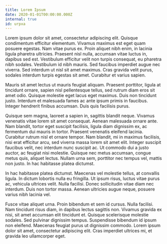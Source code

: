 ```yaml
---
title: Lorem Ipsum
date: 2020-01-01T00:00:00.000Z
internal: true
id: urpxa
---
```


Lorem ipsum dolor sit amet, consectetur adipiscing elit. Quisque condimentum efficitur elementum. Vivamus maximus est eget quam posuere egestas. Nam vitae purus ex. Proin aliquet nibh enim, in lacinia ligula pharetra ultricies. Praesent nisl nulla, accumsan vitae luctus in, dapibus sed est. Vestibulum efficitur velit non turpis consequat, eu pharetra nibh sodales. Vestibulum id nibh mauris. Sed faucibus imperdiet augue nec viverra. Sed interdum ut nisl sit amet maximus. Cras gravida velit purus, sodales interdum turpis egestas sit amet. Curabitur et varius sapien.

Mauris sit amet lectus ut mauris feugiat aliquam. Praesent porttitor, ligula at tincidunt ornare, sapien nisl pellentesque tellus, sed rutrum diam eros sit amet odio. Quisque molestie eget lacus eget maximus. Duis non tincidunt justo. Interdum et malesuada fames ac ante ipsum primis in faucibus. Integer hendrerit finibus accumsan. Duis quis facilisis purus.

Quisque sem magna, laoreet a sapien in, sagittis blandit neque. Vivamus venenatis vitae lorem sit amet consequat. Aenean malesuada ornare ante. Nam blandit, tortor eget suscipit facilisis, ligula diam dignissim ex, ac fermentum dui mauris in tortor. Praesent venenatis eleifend lacinia. Curabitur rutrum nisl et ornare tempor. Nam blandit, mi in maximus facilisis, nisi erat efficitur arcu, sed viverra massa lorem sit amet elit. Integer suscipit faucibus velit, nec interdum nunc suscipit ac. Ut commodo dui a justo auctor, ac feugiat nisi molestie. Quisque nec metus accumsan, congue metus quis, aliquet lectus. Nullam urna sem, porttitor nec tempus vel, mattis non justo. In hac habitasse platea dictumst.

In hac habitasse platea dictumst. Maecenas vel molestie tellus, at convallis ligula. In dictum lobortis nulla eu fringilla. Ut ipsum risus, luctus vitae purus ac, vehicula ultrices velit. Nulla facilisi. Donec sollicitudin vitae diam nec interdum. Duis non tortor massa. Aenean ultricies augue neque, posuere varius nibh lacinia vel.

Fusce vitae aliquet urna. Proin bibendum et sem id cursus. Nulla facilisi. Nam tincidunt risus diam, in dapibus lectus sagittis non. Vivamus gravida ex nisi, sit amet accumsan elit tincidunt et. Quisque scelerisque molestie sodales. Sed pulvinar dignissim tempus. Suspendisse bibendum id ipsum non eleifend. Maecenas feugiat purus ut dignissim commodo. Lorem ipsum dolor sit amet, consectetur adipiscing elit. Cras imperdiet ultrices mi, et gravida leo ullamcorper eget.
